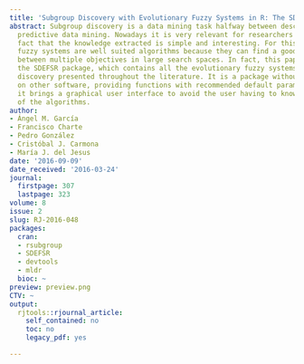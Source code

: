 ```yaml
---
title: 'Subgroup Discovery with Evolutionary Fuzzy Systems in R: The SDEFSR Package'
abstract: Subgroup discovery is a data mining task halfway between descriptive and
  predictive data mining. Nowadays it is very relevant for researchers due to the
  fact that the knowledge extracted is simple and interesting. For this task, evolutionary
  fuzzy systems are well suited algorithms because they can find a good trade-off
  between multiple objectives in large search spaces. In fact, this paper presents
  the SDEFSR package, which contains all the evolutionary fuzzy systems for subgroup
  discovery presented throughout the literature. It is a package without dependencies
  on other software, providing functions with recommended default parameters. In addition,
  it brings a graphical user interface to avoid the user having to know all the parameters
  of the algorithms.
author:
- Ángel M. García
- Francisco Charte
- Pedro González
- Cristóbal J. Carmona
- María J. del Jesus
date: '2016-09-09'
date_received: '2016-03-24'
journal:
  firstpage: 307
  lastpage: 323
volume: 8
issue: 2
slug: RJ-2016-048
packages:
  cran:
  - rsubgroup
  - SDEFSR
  - devtools
  - mldr
  bioc: ~
preview: preview.png
CTV: ~
output:
  rjtools::rjournal_article:
    self_contained: no
    toc: no
    legacy_pdf: yes

---
```

